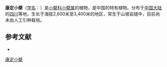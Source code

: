 {{Speciesbox
| name = 康定小檗
| status = 
| status_system = 
| image =
| genus = Berberis
| species = kangdingensis
| authority = Ying
}}

'''康定小檗'''（[[学名|学名]]：{{lang|la|''Berberis kangdingensis''}}）是[[小檗科|小檗科]][[小檗属|小檗属]]的植物，是中国的特有植物。分布于[[中国大陆|中国大陆]]的[[四川|四川]]等地，生长于海拔2,600米至3,400米的地区，常生于山坡岩缝中，目前尚未由人工引种栽培。

== 参考文献 ==
<div class="references-small">
* {{cite web| url =http://www.bioinfo.cn/db05/KmzwSpecies.php?action=view&id=1834| title =康定小檗| work =《中国高等植物数据库全库》| publisher =中国科学院微生物研究所| author =昆明植物研究所| accessdate =2009-02-22| deadurl =yes| archiveurl =https://web.archive.org/web/20160305025423/http://www.bioinfo.cn/db05/KmzwSpecies.php?action=view&id=1834| archivedate =2016-03-05}}
</div>
{{Taxonbar|from=Q11063688}}

[[Category:小檗属|康定小檗]]


{{植物小作品}}